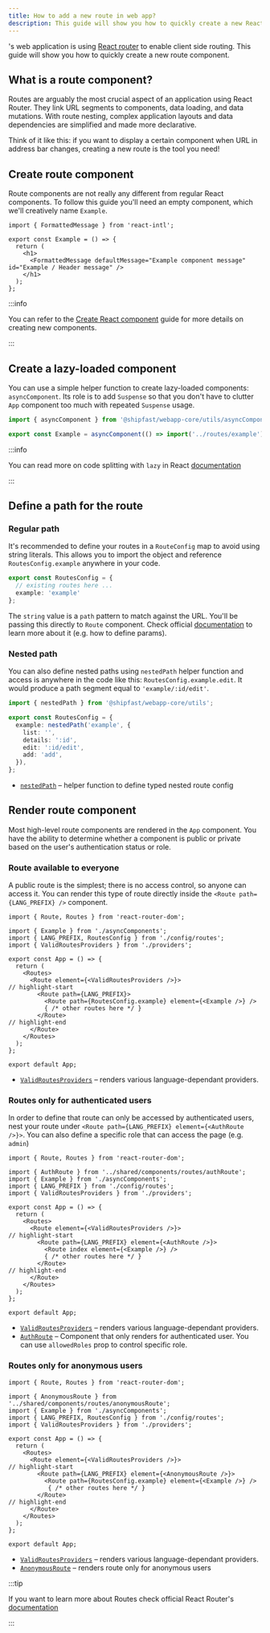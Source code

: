 ```yaml
---
title: How to add a new route in web app?
description: This guide will show you how to quickly create a new React Router route component.
---
```


<ProjectName/>'s web application is using [React router](https://reactrouter.com/en/main) to enable client side
routing. This guide will show you how to quickly create a new route component.

## What is a route component?

Routes are arguably the most crucial aspect of an application using React Router. They link URL segments to components,
data loading, and data mutations. With route nesting, complex application layouts and data dependencies are simplified
and made more declarative.

Think of it like this: if you want to display a certain component when URL in address bar changes, creating a new route
is the tool you need!

## Create route component

Route components are not really any different from regular React components. To follow this guide you'll need an empty
component, which we'll creatively name `Example`.

```tsx title=packages/webapp/src/routes/example/example.component.tsx showLineNumbers
import { FormattedMessage } from 'react-intl';

export const Example = () => {
  return (
    <h1>
      <FormattedMessage defaultMessage="Example component message" id="Example / Header message" />
    </h1>
  );
};
```

:::info

You can refer to the [Create React component](./create-react-component) guide for more details on creating new
components.

:::

## Create a lazy-loaded component
You can use a simple helper function to create lazy-loaded components: `asyncComponent`. Its role is to
add `Suspense` so that you don't have to clutter `App` component too much with repeated `Suspense` usage.

```ts title=packages/webapp/src/app/asyncComponents.ts showLineNumbers
import { asyncComponent } from '@shipfast/webapp-core/utils/asyncComponent';

export const Example = asyncComponent(() => import('../routes/example'));
```

:::info

You can read more on code splitting with `lazy` in React [documentation](https://react.dev/reference/react/lazy)

:::

## Define a path for the route

### Regular path

It's recommended to define your routes in a `RouteConfig` map to avoid using string literals. This allows
you to import the object and reference `RoutesConfig.example` anywhere in your code.

```ts title=packages/webapp/src/config/routes.ts showLineNumbers
export const RoutesConfig = {
  // existing routes here ...
  example: 'example'
};
```

The `string` value is a `path` pattern to match against the URL. You'll be passing this directly to `Route` component.
Check official [documentation](https://reactrouter.com/en/main/route/route#path) to learn more about it (e.g. how to
define params).

### Nested path

You can also define nested paths using `nestedPath` helper function and access is anywhere in the code like this:
`RoutesConfig.example.edit`. It would produce a path segment equal to `'example/:id/edit'`.

```ts title=packages/webapp/src/config/routes.ts showLineNumbers
import { nestedPath } from '@shipfast/webapp-core/utils';

export const RoutesConfig = {
  example: nestedPath('example', {
    list: '',
    details: ':id',
    edit: ':id/edit',
    add: 'add',
  }),
};
```

- [`nestedPath`](../../../api-reference/webapp-core/generated/modules/utils#nestedpath) – helper function to define typed nested route
config

## Render route component
Most high-level route components are rendered in the `App` component. You have the ability to determine whether a
component is public or private based on the user's authentication status or role.

### Route available to everyone
A public route is the simplest; there is no access control, so anyone can access it. You can render this type of route
directly inside the `<Route path={LANG_PREFIX} />` component.

```tsx title="packages/webapp/src/app/app.component.tsx" showLineNumbers
import { Route, Routes } from 'react-router-dom';

import { Example } from './asyncComponents';
import { LANG_PREFIX, RoutesConfig } from './config/routes';
import { ValidRoutesProviders } from './providers';

export const App = () => {
  return (
    <Routes>
      <Route element={<ValidRoutesProviders />}>
// highlight-start
        <Route path={LANG_PREFIX}>
          <Route path={RoutesConfig.example} element={<Example />} />
          { /* other routes here */ }
        </Route>
// highlight-end
      </Route>
    </Routes>
  );
};

export default App;
```

- [`ValidRoutesProviders`](../../../api-reference/webapp/generated/modules/app_providers#validroutesproviders) – renders various language-dependant
providers.

### Routes only for authenticated users
In order to define that route can only be accessed by authenticated users, nest your route under
`<Route path={LANG_PREFIX} element={<AuthRoute />}>`. You can also define a specific role that can access the page
(e.g. `admin`)

```tsx title="packages/webapp/src/app/app.component.tsx" showLineNumbers
import { Route, Routes } from 'react-router-dom';

import { AuthRoute } from '../shared/components/routes/authRoute';
import { Example } from './asyncComponents';
import { LANG_PREFIX } from './config/routes';
import { ValidRoutesProviders } from './providers';

export const App = () => {
  return (
    <Routes>
      <Route element={<ValidRoutesProviders />}>
// highlight-start
        <Route path={LANG_PREFIX} element={<AuthRoute />}>
          <Route index element={<Example />} />
          { /* other routes here */ }
        </Route>
// highlight-end
      </Route>
    </Routes>
  );
};

export default App;
```

- [`ValidRoutesProviders`](../../../api-reference/webapp/generated/modules/app_providers#validroutesproviders) – renders various language-dependant
providers.
- [`AuthRoute`](../../../api-reference/webapp/generated/modules/shared_components_routes#authroute) – Component that only renders for authenticated user.
You can use `allowedRoles` prop to control specific role.

### Routes only for anonymous users

```tsx title="packages/webapp/src/app/app.component.tsx" showLineNumbers
import { Route, Routes } from 'react-router-dom';

import { AnonymousRoute } from '../shared/components/routes/anonymousRoute';
import { Example } from './asyncComponents';
import { LANG_PREFIX, RoutesConfig } from './config/routes';
import { ValidRoutesProviders } from './providers';

export const App = () => {
  return (
    <Routes>
      <Route element={<ValidRoutesProviders />}>
// highlight-start
        <Route path={LANG_PREFIX} element={<AnonymousRoute />}>
          <Route path={RoutesConfig.example} element={<Example />} />
           { /* other routes here */ }
        </Route>
// highlight-end
      </Route>
    </Routes>
  );
};

export default App;
```

- [`ValidRoutesProviders`](../../../api-reference/webapp/generated/modules/app_providers#validroutesproviders) – renders various language-dependant
providers.
- [`AnonymousRoute`](../../../api-reference/webapp/generated/modules/shared_components_routes#anonymousroute) – renders route only for anonymous users

:::tip

If you want to learn more about Routes check official React Router's [documentation](https://reactrouter.com/en/main/route/route)

:::